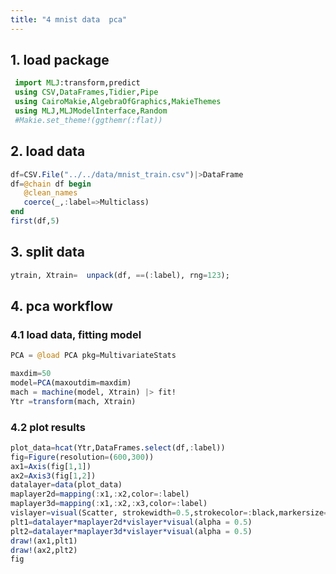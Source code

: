 ```yaml
---
title: "4 mnist data  pca"
---
```



## 1. load package
```julia
 import MLJ:transform,predict
 using CSV,DataFrames,Tidier,Pipe
 using CairoMakie,AlgebraOfGraphics,MakieThemes
 using MLJ,MLJModelInterface,Random
 #Makie.set_theme!(ggthemr(:flat))
```

## 2. load data
```julia
df=CSV.File("../../data/mnist_train.csv")|>DataFrame
df=@chain df begin
   @clean_names
   coerce(_,:label=>Multiclass)
end
first(df,5)
```

## 3. split data
```julia
ytrain, Xtrain=  unpack(df, ==(:label), rng=123);
```

## 4. pca workflow
### 4.1 load data, fitting model
```julia
PCA = @load PCA pkg=MultivariateStats

maxdim=50
model=PCA(maxoutdim=maxdim)
mach = machine(model, Xtrain) |> fit!
Ytr =transform(mach, Xtrain)

```

### 4.2 plot results
```julia
plot_data=hcat(Ytr,DataFrames.select(df,:label))
fig=Figure(resolution=(600,300))
ax1=Axis(fig[1,1])
ax2=Axis3(fig[1,2])
datalayer=data(plot_data)
maplayer2d=mapping(:x1,:x2,color=:label)
maplayer3d=mapping(:x1,:x2,:x3,color=:label)
vislayer=visual(Scatter, strokewidth=0.5,strokecolor=:black,markersize=6)
plt1=datalayer*maplayer2d*vislayer*visual(alpha = 0.5)
plt2=datalayer*maplayer3d*vislayer*visual(alpha = 0.5)
draw!(ax1,plt1)
draw!(ax2,plt2)
fig
```